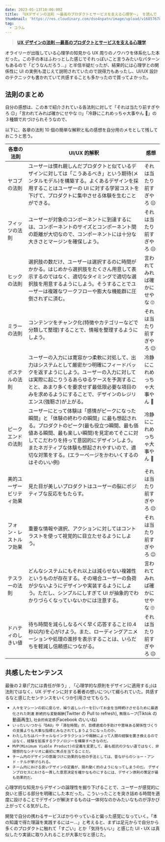```yaml
---
date: 2023-05-13T10:00:00Z
title: 「UXデザインの法則 〜最高のプロダクトとサービスを支える心理学〜」 を読んで
thumbnail: 'https://res.cloudinary.com/dso4npatn/image/upload/v1685767883/media/blog/thumbnail/UX%E3%83%86%E3%82%99%E3%82%B5%E3%82%99%E3%82%A4%E3%83%B3%E3%81%AE%E6%B3%95%E5%89%87_hsuwqd.png'
tag:
  - コラム
---
```


> **[UX デザインの法則 ―最高のプロダクトとサービスを支える心理学](https://www.amazon.co.jp/UXデザインの法則-―最高のプロダクトとサービスを支える心理学-Jon-Yablonski/dp/4873119499/ref=sr_1_6?__mk_ja_JP=カタカナ&crid=2J73M4W52OW1D&keywords=ux+デザイン+本&qid=1685116710&sprefix=uxデザイン+本%2Caps%2C171&sr=8-6)**

オライリーが出版している心理学の知見から UX 周りのノウハウを体系化した本だった。この手の本はふわっとした感じでそれっぽいこと言うみたいなパターンもあるので「どうなんだろう…」と半信半疑だったが、結果的には心理学との関係性に UI の実例も混じえて説明されていたので説得力もあったし、UI/UX 設計のテクニックも書かれていて共感することも多かったので買ってよかった。

## 法則のまとめ

自分の感想は、この本で紹介されている各法則に対して「それは当たり前すぎやろ 😐」「言われてみれば確かにせやな 🙄」「冷静にこれめっちゃ大事やん 🤔」の３種類で片づけられそうなので、

以下に、各章の法則 10 個の簡単な解釈と私の感想を自分用のメモとして残しておこうと思う。

| 各章の法則               | UI/UX 的解釈                                                                                                                                                                                                                                                                                                                         | 感想                          |
| ------------------------ | ------------------------------------------------------------------------------------------------------------------------------------------------------------------------------------------------------------------------------------------------------------------------------------------------------------------------------------ | ----------------------------- |
| ヤコブの法則             | ユーザーは慣れ親しんだプロダクトと似ているデザインに対しては「こうあるべき」という期待(メンタルモデル)を構築する。よくあるデザインを採用することはユーザーの UI に対する学習コストを下げて、プロダクトに集中させる体験を生むことができる。                                                                                           | それは当たり前すぎやろ 😐     |
| フィッツの法則           | ユーザーが対象のコンポーネントに到達するには、コンポーネントのサイズとコンポーネント間の距離が大切なので、コンポーネントには十分な大きさとマージンを確保しよう。                                                                                                                                                                     | それは当たり前すぎやろ 😐     |
| ヒックの法則             | 選択肢の数だけ、ユーザーは選択するのに時間がかかる。はじめから選択肢をたくさん用意して表示するのではなく、適切なタイミングで適切な選択肢を用意するようにしよう。そうすることでユーザーは複雑なワークフローや膨大な機能群に圧倒されずに済む。                                                                                         | 言われてみれば確かにせやな 🙄 |
| ミラーの法則             | コンテンツをチャンク化(特徴やカテゴリーなどで分類して整理)することで、情報を整理するようにしよう。                                                                                                                                                                                                                                   | それは当たり前すぎやろ 😐     |
| ポステルの法則           | ユーザーの入力には寛容かつ柔軟に対処して、出力はシステムとして厳密かつ明確にフィードバックを返すようにしよう。ユーザーの入力に対しては実際に起こりうるあらゆるケースを予測することと、あまり多くを要求せず最低限必要な項目のみを求めるようにすることで、デザインのレジリエンス(強靭さ)が上がる。                                     | 冷静にこれめっちゃ大事やん 🤔 |
| ピークエンドの法則       | ユーザーにとって体験は「感情がピークになった瞬間」と「体験の終わりの瞬間」に最も想起される。プロダクトのピーク(最も役立つ瞬間、最も価値ある瞬間、最も楽しい瞬間)を見定めてそこに対してこだわりを持って意図的にデザインしよう。またネガティブな体験も想起されやすいので、適切な対策をする。(エラーページをかわいくするのはそのいい例) | 冷静にこれめっちゃ大事やん 🤔 |
| 美的ユーザービリティ効果 | 見た目が美しいプロダクトはユーザーの脳にポジティブな反応をもたらす。                                                                                                                                                                                                                                                                 | それは当たり前すぎやろ 😐     |
| フォン・レストルフ効果   | 重要な情報や選択、アクションに対してはコントラストを使って視覚的に目立たせるようにしよう。                                                                                                                                                                                                                                           | それは当たり前すぎやろ 😐     |
| テスラーの法則           | どんなシステムにもそれ以上は減らせない複雑性というものが存在する。その場合ユーザーの負荷が少ないようにデザインや実装するようにしよう。ただし、シンプルにしすぎて UI が抽象的でわかりづらくなっていないかには注意する。                                                                                                               | 言われてみれば確かにせやな 🙄 |
| ドハティのしきい値       | 待ち時間を減らしなるべく早く応答すること(0.4 秒以内)を心がけよう。また、ローディングアニメーションや処理の進捗を表示することは、いらだちを軽減し信頼感につながる。                                                                                                                                                                   | それは当たり前すぎやろ 😐     |

## 共感したセンテンス

最後の２章(「力には責任が伴う」, 「心理学的な原則をデザインに適用する」)は法則ではなく、UX デザインに対する著者の想いについて綴られていた。共感するなと感じたセンテンスをいくつか引用させてもらう。

- `人々をマシーンの前に座らせ、繰り返しレバーを引いてお金を当時続けさせるために最適化された刺激` `断続的な変動報酬`(Twitter の Pull to refresh), `無限ループ`(Tiktok の動画再生), `社会的肯定感`(Facebook のいいね)
- `いったいいつから「DAU」や「滞在時間」が、目標達成の手助けや意味ある関係性づくりの支援よりも大事な指標とみなされてしまうようになったのか。`
- `わたしたちはバーチャルなインタラクションや報酬によって人間の経験を置き換えるのではなく、経験を拡張するテクノロジーを構築すべきなのだ。`
- `MVP(Minimum Viable Product)の定義を変更して、最も抵抗の少ない道ではなく、非理想的なシナリオに最初に焦点を当てることだ。`
- `チーム内のデザインの意識づけに効果的な他の手法としては、昔ながらのショー・アンド・テルが挙げられる。`
- `チーム内における良いデザインの定義が、揺れ動く的のようになってしまうのだ。` `デザインプロセスにおける一貫した意思決定を確かなものにするには、デザイン原則の策定が最も効果的だ。`

心理学的な知見からデザインの論理性を掘り下げることで、ユーザーが感覚的に良いと感じる部分を明確にした本だった。こういったことを突き詰める時間を適度に設けることでデザインが解決するものは一体何なのかみたいなものが浮かび上がってくる気がした。

開発で自分の携わるサービスばかりやっていると偏った感覚になっていく。「本の知識で得た理論を実践するにはー…」と考えると、まずは足元からで自分から多くのプロダクトに触れて「すごい」とか「気持ちいい」と感じた UI・UX は真似したり実装に取り入れることが大事だなと感じた。
